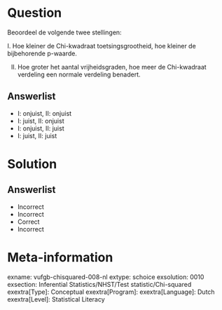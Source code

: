Question
========
  
Beoordeel de volgende twee stellingen:

I. Hoe kleiner de Chi-kwadraat toetsingsgrootheid, hoe kleiner de bijbehorende p-waarde.

II. Hoe groter het aantal vrijheidsgraden, hoe meer de Chi-kwadraat verdeling een normale verdeling benadert.
  
Answerlist
----------
* I: onjuist,  II: onjuist
* I: juist,   II: onjuist
* I: onjuist,  II: juist
* I: juist,   II: juist


Solution
========

Answerlist
----------
* Incorrect
* Incorrect
* Correct
* Incorrect

Meta-information
================
exname: vufgb-chisquared-008-nl
extype: schoice
exsolution: 0010
exsection: Inferential Statistics/NHST/Test statistic/Chi-squared
exextra[Type]: Conceptual
exextra[Program]: 
exextra[Language]: Dutch
exextra[Level]: Statistical Literacy
